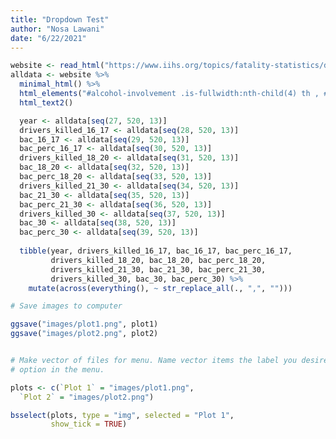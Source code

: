 ```yaml
---
title: "Dropdown Test"
author: "Nosa Lawani"
date: "6/22/2021"
---
```


```r
website <- read_html("https://www.iihs.org/topics/fatality-statistics/detail/teenagers#alcohol-involvement")
alldata <- website %>% 
  minimal_html() %>% 
  html_elements("#alcohol-involvement .is-fullwidth:nth-child(4) th , #alcohol-involvement .is-fullwidth:nth-child(4) td") %>% 
  html_text2() 

  year <- alldata[seq(27, 520, 13)]
  drivers_killed_16_17 <- alldata[seq(28, 520, 13)]
  bac_16_17 <- alldata[seq(29, 520, 13)]
  bac_perc_16_17 <- alldata[seq(30, 520, 13)]
  drivers_killed_18_20 <- alldata[seq(31, 520, 13)]
  bac_18_20 <- alldata[seq(32, 520, 13)]
  bac_perc_18_20 <- alldata[seq(33, 520, 13)]
  drivers_killed_21_30 <- alldata[seq(34, 520, 13)]
  bac_21_30 <- alldata[seq(35, 520, 13)]
  bac_perc_21_30 <- alldata[seq(36, 520, 13)]
  drivers_killed_30 <- alldata[seq(37, 520, 13)]
  bac_30 <- alldata[seq(38, 520, 13)]
  bac_perc_30 <- alldata[seq(39, 520, 13)]
  
  tibble(year, drivers_killed_16_17, bac_16_17, bac_perc_16_17, 
         drivers_killed_18_20, bac_18_20, bac_perc_18_20, 
         drivers_killed_21_30, bac_21_30, bac_perc_21_30,
         drivers_killed_30, bac_30, bac_perc_30) %>% 
    mutate(across(everything(), ~ str_replace_all(., ",", "")))
```

```r
# Save images to computer 

ggsave("images/plot1.png", plot1)
ggsave("images/plot2.png", plot2)


# Make vector of files for menu. Name vector items the label you desire for the 
# option in the menu. 

plots <- c(`Plot 1` = "images/plot1.png",
  `Plot 2` = "images/plot2.png")
```

```r
bsselect(plots, type = "img", selected = "Plot 1",
         show_tick = TRUE)
```




